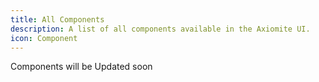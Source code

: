 ---
title: All Components
description: A list of all components available in the Axiomite UI.
icon: Component
---

<div className="flex flex-col items-center justify-center w-full h-full">
  <div className="flex flex-col items-center justify-center w-full max-w-3xl px-4 py-8">
    <div className="mt-4 text-lg text-center">
     Components will be Updated soon
    </div>
  </div>
  </div>